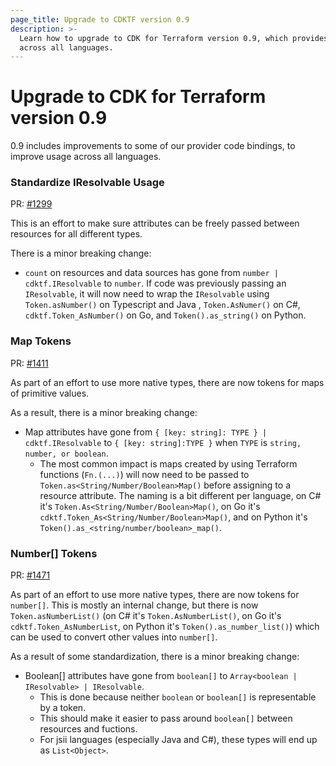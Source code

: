 ```yaml
---
page_title: Upgrade to CDKTF version 0.9
description: >-
  Learn how to upgrade to CDK for Terraform version 0.9, which provides new provider bindings
  across all languages.
---
```


# Upgrade to CDK for Terraform version 0.9

0.9 includes improvements to some of our provider code bindings, to improve usage across all languages.

### Standardize IResolvable Usage

PR: [#1299](https://github.com/hashicorp/terraform-cdk/pull/1299)

This is an effort to make sure attributes can be freely passed between resources for all different types.

There is a minor breaking change:

- `count` on resources and data sources has gone from `number | cdktf.IResolvable` to `number`. If code was previously passing an `IResolvable`, it will now need to wrap the `IResolvable` using `Token.asNumber()` on Typescript and Java , `Token.AsNumer()` on C#, `cdktf.Token_AsNumber()` on Go, and `Token().as_string()` on Python.

### Map Tokens

PR: [#1411](https://github.com/hashicorp/terraform-cdk/pull/1411)

As part of an effort to use more native types, there are now tokens for maps of primitive values.

As a result, there is a minor breaking change:

- Map attributes have gone from `{ [key: string]: TYPE } | cdktf.IResolvable` to `{ [key: string]:TYPE }` when `TYPE` is `string, number, or boolean`.
  - The most common impact is maps created by using Terraform functions (`Fn.(...)`) will now need to be passed to `Token.as<String/Number/Boolean>Map()` before assigning to a resource attribute. The naming is a bit different per language, on C# it's `Token.As<String/Number/Boolean>Map()`, on Go it's `cdktf.Token_As<String/Number/Boolean>Map()`, and on Python it's `Token().as_<string/number/boolean>_map()`.

### Number[] Tokens

PR: [#1471](https://github.com/hashicorp/terraform-cdk/pull/1471)

As part of an effort to use more native types, there are now tokens for `number[]`.
This is mostly an internal change, but there is now `Token.asNumberList()` (on C# it's `Token.AsNumberList()`, on Go it's `cdktf.Token_AsNumberList`, on Python it's `Token().as_number_list()`) which can be used to convert other values into `number[]`.

As a result of some standardization, there is a minor breaking change:

- Boolean[] attributes have gone from `boolean[]` to `Array<boolean | IResolvable> | IResolvable`.
  - This is done because neither `boolean` or `boolean[]` is representable by a token.
  - This should make it easier to pass around `boolean[]` between resources and fuctions.
  - For jsii languages (especially Java and C#), these types will end up as `List<Object>`.
